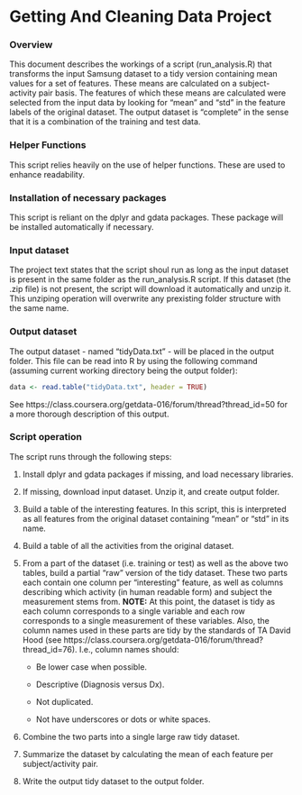 Getting And Cleaning Data Project
=============================

### Overview
This document describes the workings of a script (run_analysis.R) that transforms 
the input Samsung dataset to a tidy version containing mean values for a set of 
features. These means are calculated on a subject-activity pair basis. The features 
of which these means are calculated were selected from the input data by looking 
for "mean" and "std" in the feature labels of the original dataset. The output 
dataset is "complete" in the sense that it is a combination of the training and 
test data.

### Helper Functions
This script relies heavily on the use of helper functions. These are used to 
enhance readability.

### Installation of necessary packages
This script is reliant on the dplyr and gdata packages. These package will be 
installed automatically if necessary.

### Input dataset
The project text states that the script shoul run as long as the input dataset 
is present in the same folder as the run_analysis.R script. If this dataset 
(the .zip file) is not present, the script will download it automatically and 
unzip it. This unziping operation will overwrite any prexisting folder structure 
with the same name. 

### Output dataset
The output dataset - named "tidyData.txt" - will be placed in the output folder. 
This file can be read into R by using the following command (assuming current 
working directory being the output folder):
```r
data <- read.table("tidyData.txt", header = TRUE) 
```
See https://class.coursera.org/getdata-016/forum/thread?thread_id=50 for a 
more thorough description of this output.

### Script operation
The script runs through the following steps:

1. Install dplyr and gdata packages if missing, and load necessary libraries.

2. If missing, download input dataset. Unzip it, and create output folder.

3. Build a table of the interesting features. In this script, this is interpreted 
as all features from the original dataset containing "mean" or "std" in its name. 

4. Build a table of all the activities from the original dataset.

5. From a part of the dataset (i.e. training or test) as well as the above two 
tables, build a partial "raw" version of the tidy dataset. These two parts 
each contain one column per "interesting" feature, as well as columns describing 
which activity (in human readable form) and subject the measurement stems from.
**NOTE:** At this point, the dataset is tidy as each column corresponds to a single 
variable and each row corresponds to a single measurement of these variables. 
Also, the column names used in these parts are tidy by the standards of TA 
David Hood (see https://class.coursera.org/getdata-016/forum/thread?thread_id=76).
I.e., column names should:
    * Be lower case when possible.

    * Descriptive (Diagnosis versus Dx).

    * Not duplicated.

    * Not have underscores or dots or white spaces. 

6. Combine the two parts into a single large raw tidy dataset.

7. Summarize the dataset by calculating the mean of each feature per subject/activity 
pair.

8. Write the output tidy dataset to the output folder.

